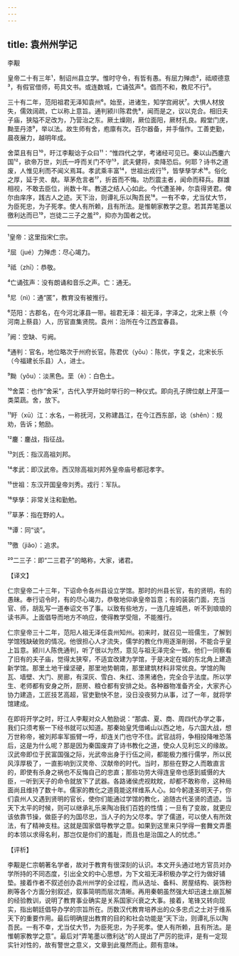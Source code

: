 ```yaml
---
---
---
```

title: 袁州州学记
---




李觏

皇帝二十有三年¹，制诏州县立学。惟时守令，有哲有愚。有屈力殚虑²，祗顺德意³，有假官借师，苟具文书。或连数城，亡诵弦声⁴。倡而不和，教尼不行⁵。

三十有二年，范阳祖君无泽知袁州⁶。始至，进诸生，知学宫阙状⁷。大惧人材放失，儒效阔疏，亡以称上意旨。通判颍川陈君侁⁸，闻而是之，议以克合。相旧夫子庙，狭隘不足改为，乃营治之东。厥土燥刚，厥位面阳，厥材孔良。殿堂门庑，黝垩丹漆⁹，举以法。故生师有舍，庖廪有次。百尔器备，并手偕作。工善吏勤，晨夜展力，越明年成。

舍菜且有日¹⁰，旴江李觏谂于众曰¹¹：“惟四代之学，考诸经可见已。秦以山西鏖六国¹²，欲帝万世，刘氏一呼而关门不守¹³，武夫健将，卖降恐后。何耶？诗书之道废，人惟见利而不闻义焉耳。孝武乘丰富¹⁴，世祖出戎行¹⁵，皆孳孳学术¹⁶。俗化之厚，延于灵、献。草茅危言者¹⁷，折首而不悔。功烈震主者，闻命而释兵。群雄相视，不敢去臣位，尚数十年。教道之结人心如此。今代遭圣神，尔袁得贤君。俾尔由庠序，践古人之迹。天下治，则谭礼乐以陶吾民¹⁸。一有不幸，尤当仗大节，为臣死忠，为子死孝。使人有所赖，且有所法。是惟朝家教学之意。若其弄笔墨以徼利达而已¹⁹，岂徒二三子之羞²⁰，抑亦为国者之忧。



***



¹皇帝：这里指宋仁宗。

²屈（jué）力殚虑：尽心竭力。

³祗（zhī）：恭敬。

⁴亡诵弦声：没有朗诵和音乐之声。亡：通无。

⁵尼（nì）：通“匿”，教育没有被推行。

⁶范阳：古郡名，在今河北涿县一带。祖君无泽：祖无泽，字泽之，北宋上蔡（今河南上蔡县）人，历官直集贤院。袁州：治所在今江西宜春县。

⁷阙：空缺、亏阙。

⁸通判：官名，地位略次于州府长官。陈君优（yōu）：陈优，字复之，北宋长乐（今福建长乐县）人，进士。

⁹黝（yǒu）：淡黑色。垩（è）：白色土。

¹⁰舍菜：也作“舍采”，古代入学开始时举行的一种仪式。即向孔子牌位献上芹藻一类菜蔬。舍，放下。

¹¹盱（xū）江：水名，一称抚河，又称建昌江，在今江西东部，谂（shěn）：规劝，告诉；勉励。

¹²鏖：鏖战，指征战。

¹³刘氏：指汉高祖刘邦。

¹⁴孝武：即汉武帝。西汉除高祖刘邦外皇帝庙号都冠孝字。

¹⁵世祖：东汉开国皇帝刘秀。戎行：军队。

¹⁶孳孳：非常关注和勤勉。

¹⁷草茅：指在野的人。

¹⁸谭：同“谈”。

¹⁹徼（jiǎo）：追求。

²⁰二三子：即“二三君子”的略称，大家，诸君。

【译文】

仁宗皇帝二十三年，下诏命令各州县设立学馆。那时的州县长官，有的贤明，有的愚昧。奉行诏令时，有的尽心竭力，恭敬地仰承皇帝旨意；有的装装门面，充当官、师，胡乱写一道奉诏文书了事。以致有些地方，一连几座城邑，听不到琅琅的读书声。上面倡导而地方不响应，使得教学受阻，不能推行。

仁宗皇帝三十二年，范阳人祖无泽任袁州知州。初来时，就召见一班儒生，了解到学馆残缺破败的情况。他很担心人才流失，儒学的教化作用逐渐削弱，不能合乎皇上旨意。颍川人陈侁通判，听了很以为然，意见与祖无泽完全一致。他们一同察看了旧有的夫子庙，觉得太狭窄，不适宜改建为学馆，于是决定在城的东北角上建造新学馆。那里土地干燥坚硬，那里地势朝南，那里建筑材料非常优良。学馆的陶瓦、墙壁、大门、房廊，有深灰、雪白、朱红、漆黑诸色，完全合乎法度。所以学生、老师都有安身之所，厨房、粮仓都有安排之处。各种器物准备齐全，大家齐心协力建造，工匠技艺高超，官吏勤快不怠，没日没夜努力从事，过了一年，就将学馆建成。

在即将开学之时，旴江人李觏对众人勉励说：“那虞、夏、商、周四代办学之事，我们只须考察一下经书就可以知道。那秦始皇凭借崤山以西之地，与六国大战，想万世称帝，被刘邦率军振臂一呼，却连关门也守不住。武官战将，争相投降唯恐落后，这是为什么呢？那是因为秦国废弃了诗书教化之道，使众人见利忘义的缘故。汉武帝即位于民富国强之际，光武帝出身于行伍之间，都能极力推行儒学，所以民风淳厚极了，一直影响到汉灵帝、汉献帝的时代。当时，那些在野之人而敢直言的，即使有杀身之祸也不反悔自己的忠直；那些功劳大得连皇帝也感到威慑的大臣，一听到天子的命令就放下了武器。各路诸侯虎视眈眈，却都不敢称帝，这种局面尚且维持了数十年。儒家的教化之道竟能这样维系人心。如今躬逢圣明天子，你们袁州人又遇到贤明的官长，使你们能通过学馆的教化，追随古代圣贤的遗迹。当天下太平的时候，则可以继承礼乐来陶冶我们百姓的性情；一旦有了变故，就更应该依靠节操，做臣子的为国尽忠，当人子的为父尽孝。学了儒道，可以使人有所效法，有了精神支柱。这就是国家倡导教学之意。如果到这里来只学得一套舞文弄墨的本领以求得名利，那岂仅是你们的羞耻，而且也是治国之人的忧虑。”

【评析】

李觏是仁宗朝著名学者，故对于教育有很深刻的认识。本文开头通过地方官员对办学所持的不同态度，引出全文的中心思想，为下文祖无泽积极办学之行为做好铺垫。接着作者不叙述创办袁州州学的全过程，而从选址、备料、房屋结构、装饰粉刷等各个方面分别叙述，叙事简明而层次清晰。再用秦朝虽然强大却迅速土崩瓦解的经验教训，说明了教育事业确实是关系国家兴衰之大事。接着，笔锋又转向现实，指出朝廷倡导办学的宗旨所在。历数汉代教育培养出的众多忠贞之士对于维系天下的重要作用。最后明确提出教育的目的和社会功能是“天下治，则谭礼乐以陶吾民。一有不幸，尤当仗大节，为臣死忠，为子死孝。使人有所赖，且有所法。是惟朝家教学之意”。最后对“弄笔墨以徼利达”的人提出了严厉的批评，是有一定现实针对性的，故有警世之意义，文章到此戛然而止。颇有意味。